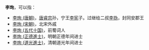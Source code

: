'''李珣'''，可以指：
*[[李珣_(唐朝)|李珣 (唐朝)]]，[[唐睿宗|唐睿宗]]孙，宁王[[李憲_(寧王)|李宪]]子。过继给二叔[[李㧑|李㧑]]，封同安郡王 
*[[李珣_(宋朝)|李珣 (宋朝)]]，北宋外戚
*[[李珣_(五代十国)|李珣 (五代十国)]]，前蜀词人
*[[李珣_(正德進士)|李珣 (正德進士)]]，明朝正德年间进士
*[[李珣_(道光進士)|李珣 (道光進士)]]，清朝道光年间进士

{{Disambig|X|Cat=二字李姓人名消歧义}}